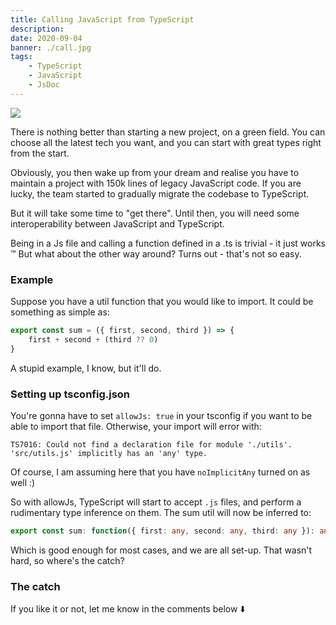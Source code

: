 ```yaml
---
title: Calling JavaScript from TypeScript
description:
date: 2020-09-04
banner: ./call.jpg
tags:
    - TypeScript
    - JavaScript
    - JsDoc
---
```



<img src="./call.jpg" />

<Attribution name="Antoine Barr&egrave;s" url="https://unsplash.com/@antoinebarres" />

There is nothing better than starting a new project, on a green field.
You can choose all the latest tech you want, and you can start with great types right from the start.

Obviously, you then wake up from your dream and realise you have to maintain a project with 150k lines of legacy JavaScript code.
If you are lucky, the team started to gradually migrate the codebase to TypeScript.

But it will take some time to "get there".
Until then, you will need some interoperability between JavaScript and TypeScript.

Being in a Js file and calling a function defined in a .ts is trivial - it just works &trade;
But what about the other way around? Turns out - that's not so easy.

### Example

Suppose you have a util function that you would like to import. It could be something as simple as:

```js
export const sum = ({ first, second, third }) => {
    first + second + (third ?? 0)
}
```

A stupid example, I know, but it'll do.

### Setting up tsconfig.json

You're gonna have to set `allowJs: true` in your tsconfig if you want to be able to import that file.
Otherwise, your import will error with:

```
TS7016: Could not find a declaration file for module './utils'.
'src/utils.js' implicitly has an 'any' type.
```

Of course, I am assuming here that you have `noImplicitAny` turned on as well :)

So with allowJs, TypeScript will start to accept `.js` files, and perform a rudimentary type inference on them.
The sum util will now be inferred to:

```ts
export const sum: function({ first: any, second: any, third: any }): any
```

Which is good enough for most cases, and we are all set-up. That wasn't hard, so where's the catch?

### The catch

<Comments>If you like it or not, let me know in the comments below ⬇️</Comments>

